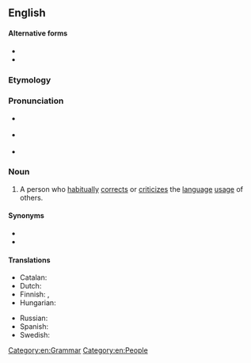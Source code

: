 {{also|grammar nazi}}
==English==

====Alternative forms====
* {{l|en|grammarnazi}}
* {{l|en|grammar nazi}}

===Etymology===
{{compound|en|grammar|Nazi|t2=one who imposes one's views on others; one who is considered unfairly oppressive or needlessly strict}}<!--This is not derived by analogy to the ''Seinfeld'' "Soup Nazi", since citations of "grammar Nazi" predate that Seinfeld skit.-->

===Pronunciation===
* {{a|RP}} {{IPA|/ˈɡɹæmə(ɹ) ˈnɑːtsi/|lang=en}}
* {{a|GA}} {{IPA|/ˈɡɹæmɚ ˈnɑːtsi/|/ˈɡɹæmɚ ˈnætsi/|lang=en}}
* {{hyphenation|gram|mar Nazi|lang=en}}

===Noun===
{{en-noun}}

# {{lb|en|slang|idiomatic|pejorative}} A person who [[habitually]] [[correct#Verb|corrects]] or [[criticize]]s the [[language]] [[usage]] of others.

====Synonyms====
* {{l|en|grammar cop}}
* {{l|en|grammar police}}

====Translations====
{{trans-top|person who habitually corrects or criticizes the language usage of others}}
* Catalan: {{t|ca|talibà ortogràfic}}
* Dutch: {{t+|nl|taalnazi}}
* Finnish: {{t+|fi|pilkunnussija}}, {{t|fi|kielipoliisi}}
* Hungarian: {{t|hu|nyelvtannáci}}
{{trans-mid}}
* Russian: {{t+|ru|граммар-на́ци|m|f}}
* Spanish: {{t|es|talibán ortográfico|m}}
* Swedish: {{t+|sv|språkpolis|c}}
{{trans-bottom}}

[[Category:en:Grammar]]
[[Category:en:People]]